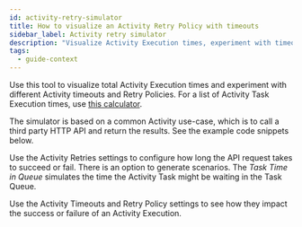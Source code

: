 ```yaml
---
id: activity-retry-simulator
title: How to visualize an Activity Retry Policy with timeouts
sidebar_label: Activity retry simulator
description: "Visualize Activity Execution times, experiment with timeouts and retry policies, and explore the impact on success or failure with this simulator, ideal for testing third-party API calls and task queues."
tags:
  - guide-context
---
```


Use this tool to visualize total Activity Execution times and experiment with different Activity timeouts and Retry Policies.
For a list of Activity Task Execution times, use [this calculator](https://temporal-time.netlify.app/?initialInterval=1&maxInterval=100&maxReties=10&backoffCoeificent=2).

The simulator is based on a common Activity use-case, which is to call a third party HTTP API and return the results.
See the example code snippets below.

Use the Activity Retries settings to configure how long the API request takes to succeed or fail.
There is an option to generate scenarios.
The _Task Time in Queue_ simulates the time the Activity Task might be waiting in the Task Queue.

Use the Activity Timeouts and Retry Policy settings to see how they impact the success or failure of an Activity Execution.


<RetrySimulator />
